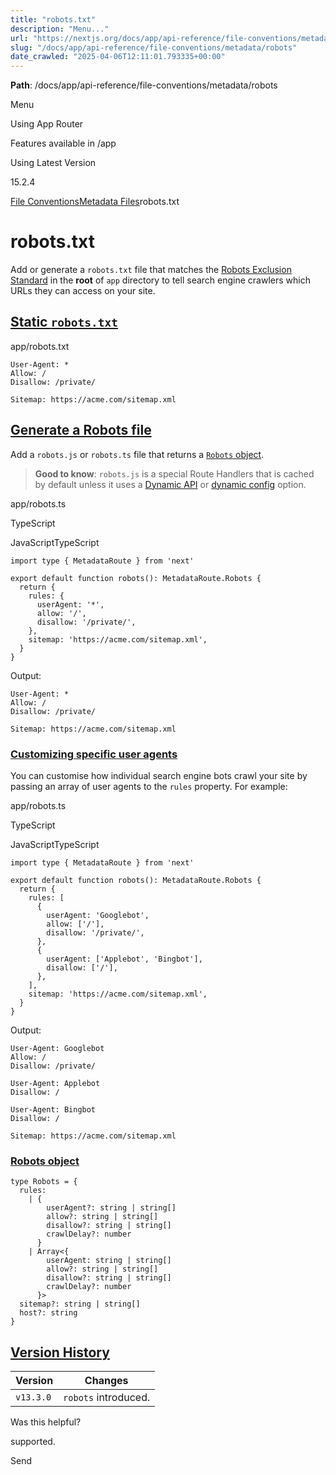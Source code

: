 ---
title: "robots.txt"
description: "Menu..."
url: "https://nextjs.org/docs/app/api-reference/file-conventions/metadata/robots"
slug: "/docs/app/api-reference/file-conventions/metadata/robots"
date_crawled: "2025-04-06T12:11:01.793335+00:00"
---

**Path**: /docs/app/api-reference/file-conventions/metadata/robots

Menu

Using App Router

Features available in /app

Using Latest Version

15.2.4

[File Conventions](/docs/app/api-reference/file-conventions)[Metadata Files](/docs/app/api-reference/file-conventions/metadata)robots.txt

# robots.txt

Add or generate a `robots.txt` file that matches the [Robots Exclusion Standard](https://en.wikipedia.org/wiki/Robots.txt#Standard) in the **root** of `app` directory to tell search engine crawlers which URLs they can access on your site.

## [Static `robots.txt`](#static-robotstxt)

app/robots.txt

```
User-Agent: *
Allow: /
Disallow: /private/

Sitemap: https://acme.com/sitemap.xml
```

## [Generate a Robots file](#generate-a-robots-file)

Add a `robots.js` or `robots.ts` file that returns a [`Robots` object](#robots-object).

> **Good to know**: `robots.js` is a special Route Handlers that is cached by default unless it uses a [Dynamic API](/docs/app/building-your-application/caching#dynamic-apis) or [dynamic config](/docs/app/building-your-application/caching#segment-config-options) option.

app/robots.ts

TypeScript

JavaScriptTypeScript

```
import type { MetadataRoute } from 'next'
 
export default function robots(): MetadataRoute.Robots {
  return {
    rules: {
      userAgent: '*',
      allow: '/',
      disallow: '/private/',
    },
    sitemap: 'https://acme.com/sitemap.xml',
  }
}
```

Output:

```
User-Agent: *
Allow: /
Disallow: /private/

Sitemap: https://acme.com/sitemap.xml
```

### [Customizing specific user agents](#customizing-specific-user-agents)

You can customise how individual search engine bots crawl your site by passing an array of user agents to the `rules` property. For example:

app/robots.ts

TypeScript

JavaScriptTypeScript

```
import type { MetadataRoute } from 'next'
 
export default function robots(): MetadataRoute.Robots {
  return {
    rules: [
      {
        userAgent: 'Googlebot',
        allow: ['/'],
        disallow: '/private/',
      },
      {
        userAgent: ['Applebot', 'Bingbot'],
        disallow: ['/'],
      },
    ],
    sitemap: 'https://acme.com/sitemap.xml',
  }
}
```

Output:

```
User-Agent: Googlebot
Allow: /
Disallow: /private/

User-Agent: Applebot
Disallow: /

User-Agent: Bingbot
Disallow: /

Sitemap: https://acme.com/sitemap.xml
```

### [Robots object](#robots-object)

```
type Robots = {
  rules:
    | {
        userAgent?: string | string[]
        allow?: string | string[]
        disallow?: string | string[]
        crawlDelay?: number
      }
    | Array<{
        userAgent: string | string[]
        allow?: string | string[]
        disallow?: string | string[]
        crawlDelay?: number
      }>
  sitemap?: string | string[]
  host?: string
}
```

## [Version History](#version-history)

| Version | Changes |
| --- | --- |
| `v13.3.0` | `robots` introduced. |

Was this helpful?

supported.

Send